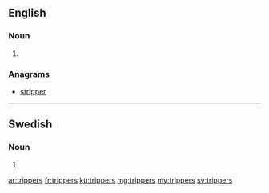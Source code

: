 ==English==

===Noun===
{{head|en|plural}}

# {{plural of|tripper|lang=en}}

===Anagrams===
* [[stripper#English|stripper]]

----

==Swedish==

===Noun===
{{head|sv|noun form}}

# {{sv-noun-form-indef-gen-pl|tripp}}

[[ar:trippers]]
[[fr:trippers]]
[[ku:trippers]]
[[mg:trippers]]
[[my:trippers]]
[[sv:trippers]]